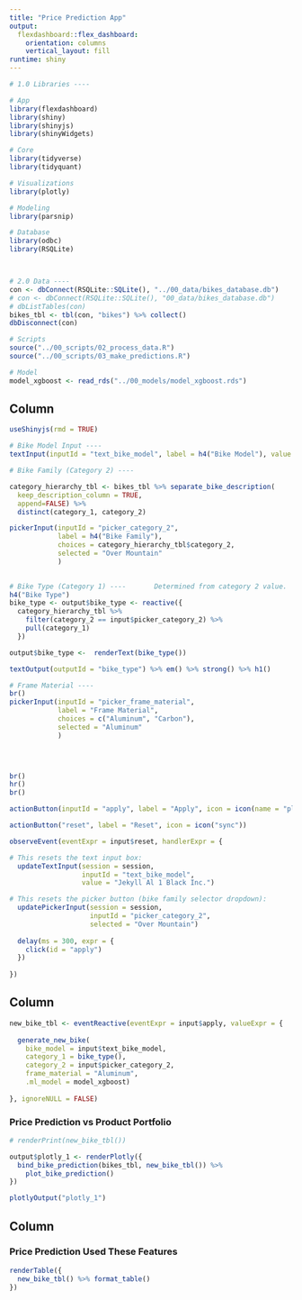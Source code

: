 ```yaml
---
title: "Price Prediction App"
output: 
  flexdashboard::flex_dashboard:
    orientation: columns
    vertical_layout: fill
runtime: shiny
---
```


```r

# 1.0 Libraries ----

# App
library(flexdashboard)
library(shiny)
library(shinyjs)
library(shinyWidgets)

# Core
library(tidyverse)
library(tidyquant)

# Visualizations
library(plotly)

# Modeling
library(parsnip)

# Database
library(odbc)
library(RSQLite)



# 2.0 Data ----
con <- dbConnect(RSQLite::SQLite(), "../00_data/bikes_database.db")
# con <- dbConnect(RSQLite::SQLite(), "00_data/bikes_database.db")
# dbListTables(con)
bikes_tbl <- tbl(con, "bikes") %>% collect()
dbDisconnect(con)

# Scripts
source("../00_scripts/02_process_data.R")
source("../00_scripts/03_make_predictions.R")

# Model
model_xgboost <- read_rds("../00_models/model_xgboost.rds")

```

Column {.sidebar}
-----------------------------------------------------------------------

```r
useShinyjs(rmd = TRUE)

# Bike Model Input ----
textInput(inputId = "text_bike_model", label = h4("Bike Model"), value = "Jekyll Al 1 Black Inc.")

# Bike Family (Category 2) ----

category_hierarchy_tbl <- bikes_tbl %>% separate_bike_description(
  keep_description_column = TRUE,
  append=FALSE) %>% 
  distinct(category_1, category_2)

pickerInput(inputId = "picker_category_2",
            label = h4("Bike Family"),
            choices = category_hierarchy_tbl$category_2,
            selected = "Over Mountain"
            )
            

# Bike Type (Category 1) ----       Determined from category 2 value.
h4("Bike Type")
bike_type <- output$bike_type <- reactive({
  category_hierarchy_tbl %>% 
    filter(category_2 == input$picker_category_2) %>% 
    pull(category_1)
  })

output$bike_type <-  renderText(bike_type())

textOutput(outputId = "bike_type") %>% em() %>% strong() %>% h1()

# Frame Material ---- 
br()
pickerInput(inputId = "picker_frame_material",
            label = "Frame Material",
            choices = c("Aluminum", "Carbon"),
            selected = "Aluminum"
            )
            



br()
hr()
br()

actionButton(inputId = "apply", label = "Apply", icon = icon(name = "play", lib = "font-awesome"))

actionButton("reset", label = "Reset", icon = icon("sync"))

observeEvent(eventExpr = input$reset, handlerExpr = {

# This resets the text input box:  
  updateTextInput(session = session, 
                  inputId = "text_bike_model", 
                  value = "Jekyll Al 1 Black Inc.")

# This resets the picker button (bike family selector dropdown):
  updatePickerInput(session = session,
                    inputId = "picker_category_2",
                    selected = "Over Mountain")
  
  delay(ms = 300, expr = {
    click(id = "apply")
  })
  
})

```


Column {data-width=650}
-----------------------------------------------------------------------

```r
new_bike_tbl <- eventReactive(eventExpr = input$apply, valueExpr = {
  
  generate_new_bike(
    bike_model = input$text_bike_model, 
    category_1 = bike_type(), 
    category_2 = input$picker_category_2, 
    frame_material = "Aluminum", 
    .ml_model = model_xgboost)
  
}, ignoreNULL = FALSE)


```


### Price Prediction vs Product Portfolio

```r
# renderPrint(new_bike_tbl())

output$plotly_1 <- renderPlotly({
  bind_bike_prediction(bikes_tbl, new_bike_tbl()) %>%
    plot_bike_prediction()
})

plotlyOutput("plotly_1")

```

Column {data-width=350}
-----------------------------------------------------------------------

### Price Prediction Used These Features

```r
renderTable({
  new_bike_tbl() %>% format_table()
})


```


